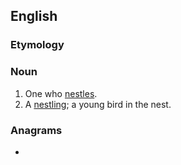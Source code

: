 {{also|Nestler}}
==English==

===Etymology===
{{suffix|en|nestle|er}}

===Noun===
{{en-noun}}

# One who [[nestle]]s.
# A [[nestling]]; a young bird in the nest.

===Anagrams===
* {{anagrams|en|a=eelnrst|relents}}
